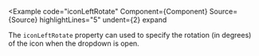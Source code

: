 
<Example
  code="iconLeftRotate"
  Component={Component}
  Source={Source}
  highlightLines="5"
  undent={2}
  expand
>
  The `iconLeftRotate` property can used to specify the rotation (in degrees)
  of the icon when the dropdown is open.
</Example>
